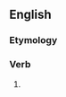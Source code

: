 ==English==

===Etymology===
{{suffix|en|esteem|eth}}

===Verb===
{{head|en|verb form}}

# {{en-archaic third-person singular of|esteem}}